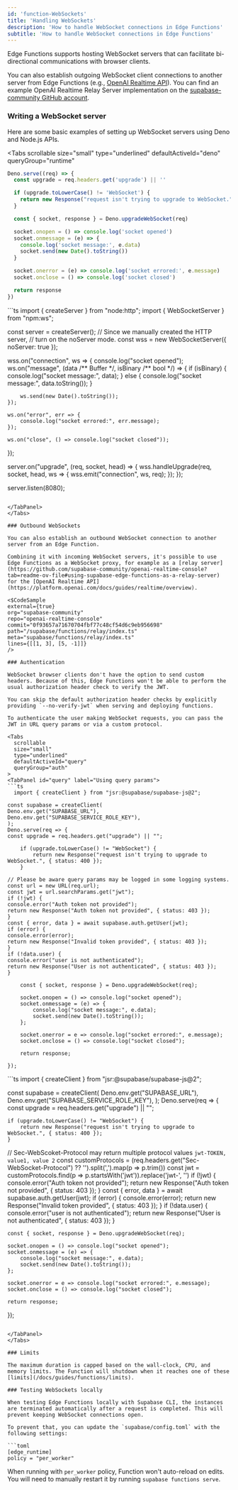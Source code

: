 ```yaml
---
id: 'function-WebSockets'
title: 'Handling WebSockets'
description: 'How to handle WebSocket connections in Edge Functions'
subtitle: 'How to handle WebSocket connections in Edge Functions'
---
```


Edge Functions supports hosting WebSocket servers that can facilitate bi-directional communications with browser clients.

You can also establish outgoing WebSocket client connections to another server from Edge Functions (e.g., [OpenAI Realtime API](https://platform.openai.com/docs/guides/realtime/overview)). You can find an example OpenAI Realtime Relay Server implementation on the [supabase-community GitHub account](https://github.com/supabase-community/openai-realtime-console?tab=readme-ov-file#using-supabase-edge-functions-as-a-relay-server).

### Writing a WebSocket server

Here are some basic examples of setting up WebSocket servers using Deno and Node.js APIs.

<Tabs
  scrollable
  size="small"
  type="underlined"
  defaultActiveId="deno"
  queryGroup="runtime"
>
<TabPanel id="deno" label="Deno">

```ts
Deno.serve((req) => {
  const upgrade = req.headers.get('upgrade') || ''

  if (upgrade.toLowerCase() != 'WebSocket') {
    return new Response("request isn't trying to upgrade to WebSocket.", { status: 400 })
  }

  const { socket, response } = Deno.upgradeWebSocket(req)

  socket.onopen = () => console.log('socket opened')
  socket.onmessage = (e) => {
    console.log('socket message:', e.data)
    socket.send(new Date().toString())
  }

  socket.onerror = (e) => console.log('socket errored:', e.message)
  socket.onclose = () => console.log('socket closed')

  return response
})
```

</TabPanel>

<TabPanel id="node" label="Node.js">
```ts
import { createServer } from "node:http";
import { WebSocketServer } from "npm:ws";

const server = createServer();
// Since we manually created the HTTP server,
// turn on the noServer mode.
const wss = new WebSocketServer({ noServer: true });

wss.on("connection", ws => {
console.log("socket opened");
ws.on("message", (data /** Buffer \*/, isBinary /** bool \*/) => {
if (isBinary) {
console.log("socket message:", data);
} else {
console.log("socket message:", data.toString());
}

        ws.send(new Date().toString());
    });

    ws.on("error", err => {
        console.log("socket errored:", err.message);
    });

    ws.on("close", () => console.log("socket closed"));

});

server.on("upgrade", (req, socket, head) => {
wss.handleUpgrade(req, socket, head, ws => {
wss.emit("connection", ws, req);
});
});

server.listen(8080);

````

</TabPanel>
</Tabs>

### Outbound WebSockets

You can also establish an outbound WebSocket connection to another server from an Edge Function.

Combining it with incoming WebSocket servers, it's possible to use Edge Functions as a WebSocket proxy, for example as a [relay server](https://github.com/supabase-community/openai-realtime-console?tab=readme-ov-file#using-supabase-edge-functions-as-a-relay-server) for the [OpenAI Realtime API](https://platform.openai.com/docs/guides/realtime/overview).

<$CodeSample
external={true}
org="supabase-community"
repo="openai-realtime-console"
commit="0f93657a71670704fbf77c48cf54d6c9eb956698"
path="/supabase/functions/relay/index.ts"
meta="supabase/functions/relay/index.ts"
lines={[[1, 3], [5, -1]]}
/>

### Authentication

WebSocket browser clients don't have the option to send custom headers. Because of this, Edge Functions won't be able to perform the usual authorization header check to verify the JWT.

You can skip the default authorization header checks by explicitly providing `--no-verify-jwt` when serving and deploying functions.

To authenticate the user making WebSocket requests, you can pass the JWT in URL query params or via a custom protocol.

<Tabs
  scrollable
  size="small"
  type="underlined"
  defaultActiveId="query"
  queryGroup="auth"
>
<TabPanel id="query" label="Using query params">
```ts
  import { createClient } from "jsr:@supabase/supabase-js@2";

const supabase = createClient(
Deno.env.get("SUPABASE_URL"),
Deno.env.get("SUPABASE_SERVICE_ROLE_KEY"),
);
Deno.serve(req => {
const upgrade = req.headers.get("upgrade") || "";

    if (upgrade.toLowerCase() != "WebSocket") {
        return new Response("request isn't trying to upgrade to WebSocket.", { status: 400 });
    }

// Please be aware query params may be logged in some logging systems.
const url = new URL(req.url);
const jwt = url.searchParams.get("jwt");
if (!jwt) {
console.error("Auth token not provided");
return new Response("Auth token not provided", { status: 403 });
}
const { error, data } = await supabase.auth.getUser(jwt);
if (error) {
console.error(error);
return new Response("Invalid token provided", { status: 403 });
}
if (!data.user) {
console.error("user is not authenticated");
return new Response("User is not authenticated", { status: 403 });
}

    const { socket, response } = Deno.upgradeWebSocket(req);

    socket.onopen = () => console.log("socket opened");
    socket.onmessage = (e) => {
        console.log("socket message:", e.data);
        socket.send(new Date().toString());
    };

    socket.onerror = e => console.log("socket errored:", e.message);
    socket.onclose = () => console.log("socket closed");

    return response;

});

````

</TabPanel>
<TabPanel id="protocol" label="Using custom protocol">
```ts
  import { createClient } from "jsr:@supabase/supabase-js@2";

const supabase = createClient(
Deno.env.get("SUPABASE_URL"),
Deno.env.get("SUPABASE_SERVICE_ROLE_KEY"),
);
Deno.serve(req => {
const upgrade = req.headers.get("upgrade") || "";

    if (upgrade.toLowerCase() != "WebSocket") {
        return new Response("request isn't trying to upgrade to WebSocket.", { status: 400 });
    }

// Sec-WebScoket-Protocol may return multiple protocol values `jwt-TOKEN, value1, value 2`
const customProtocols = (req.headers.get("Sec-WebSocket-Protocol") ?? '').split(',').map(p => p.trim())
const jwt = customProtocols.find(p => p.startsWith('jwt')).replace('jwt-', '')
if (!jwt) {
console.error("Auth token not provided");
return new Response("Auth token not provided", { status: 403 });
}
const { error, data } = await supabase.auth.getUser(jwt);
if (error) {
console.error(error);
return new Response("Invalid token provided", { status: 403 });
}
if (!data.user) {
console.error("user is not authenticated");
return new Response("User is not authenticated", { status: 403 });
}

    const { socket, response } = Deno.upgradeWebSocket(req);

    socket.onopen = () => console.log("socket opened");
    socket.onmessage = (e) => {
        console.log("socket message:", e.data);
        socket.send(new Date().toString());
    };

    socket.onerror = e => console.log("socket errored:", e.message);
    socket.onclose = () => console.log("socket closed");

    return response;

});

````

</TabPanel>
</Tabs>

### Limits

The maximum duration is capped based on the wall-clock, CPU, and memory limits. The Function will shutdown when it reaches one of these [limits](/docs/guides/functions/limits).

### Testing WebSockets locally

When testing Edge Functions locally with Supabase CLI, the instances are terminated automatically after a request is completed. This will prevent keeping WebSocket connections open.

To prevent that, you can update the `supabase/config.toml` with the following settings:

```toml
[edge_runtime]
policy = "per_worker"
````

When running with `per_worker` policy, Function won't auto-reload on edits. You will need to manually restart it by running `supabase functions serve`.
